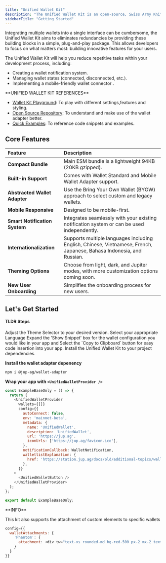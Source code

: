 ---
title: "Unified Wallet Kit"
description: "The Unified Wallet Kit is an open-source, Swiss Army Knife wallet adapter designed to streamline your development on Solana."
sidebarTitle: "Getting Started"
---

Integrating multiple wallets into a single interface can be cumbersome, the Unified Wallet Kit aims to eliminates redundancies by providing these building blocks in a simple, plug-and-play package. This allows developers to focus on what matters most: building innovative features for your users.

The Unified Wallet Kit will help you reduce repetitive tasks within your development process, including:
 - Creating a wallet notification system.
 - Managing wallet states (connected, disconnected, etc.).
 - Implementing a mobile-friendly wallet connector .

<Tip>
**UNIFIED WALLET KIT REFERENCES**

 - [Wallet Kit Playground](https://unified.jup.ag/): To play with different settings,features and styling.
 - [Open Source Repository](https://github.com/TeamRaccoons/Unified-Wallet-Kit): To understand and make use of the wallet adapter better.
 - [Quick Examples](https://github.com/TeamRaccoons/Unified-Wallet-Kit/tree/main/src/components/examples): To reference code snippets and examples.
</Tip>

## Core Features

| Feature | Description |
| :--- | :--- |
| **Compact Bundle** | Main ESM bundle is a lightweight 94KB (20KB gzipped). |
| **Built-in Support** | Comes with Wallet Standard and Mobile Wallet Adapter support. |
| **Abstracted Wallet Adapter** | Use the Bring Your Own Wallet (BYOW) approach to select custom and legacy wallets. |
| **Mobile Responsive** | Designed to be mobile-first. |
| **Smart Notification System** | Integrates seamlessly with your existing notification system or can be used independently. |
| **Internationalization** | Supports multiple languages including English, Chinese, Vietnamese, French, Japanese, Bahasa Indonesia, and Russian. |
| **Theming Options** | Choose from light, dark, and Jupiter modes, with more customization options coming soon. |
| **New User Onboarding** | Simplifies the onboarding process for new users. |


## Let's Get Started

#### TLDR Steps

<Steps>
  <Step>
  Adjust the Theme Selector to your desired version.
  </Step>
  <Step>
  Select your appropriate Language
  </Step>
  <Step>
  Expand the 'Show Snippet' box for the wallet configuration you would like in your app and
  </Step>
  <Step>
  Select the `Copy to Clipboard` button for easy code insertion into your app.
  </Step>
  <Step>
  Install the Unified Wallet Kit to your project dependencies.
  </Step>
</Steps>




**Install the wallet adapter depenency**

```bash
npm i @jup-ag/wallet-adapter
```

**Wrap your app with `<UnifiedWalletProvider />`**

```js expandable
const ExampleBaseOnly = () => {
  return (
    <UnifiedWalletProvider
      wallets={[]}
      config={{
        autoConnect: false,
        env: 'mainnet-beta',
        metadata: {
          name: 'UnifiedWallet',
          description: 'UnifiedWallet',
          url: 'https://jup.ag',
          iconUrls: ['https://jup.ag/favicon.ico'],
        },
        notificationCallback: WalletNotification,
        walletlistExplanation: {
          href: 'https://station.jup.ag/docs/old/additional-topics/wallet-list',
        },
      }}
    >
      <UnifiedWalletButton />
    </UnifiedWalletProvider>
  );
};

export default ExampleBaseOnly;
```

<Note>
**INFO**

This kit also supports the attachment of custom elements to specific wallets
</Note>

```js
config={{
  walletAttachments: {
    'Phantom': {
      attachment: <div tw="text-xs rounded-md bg-red-500 px-2 mx-2 text-center">Auto Confirm</div>
    }
  }
}}

```
